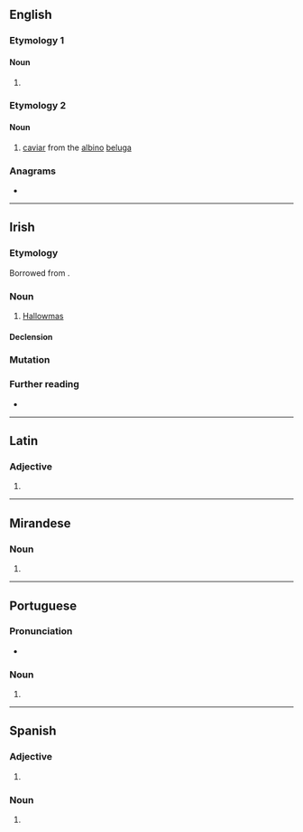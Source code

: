 {{also|Almas|almaş|almás}}
==English==

===Etymology 1===

====Noun====
{{head|en|noun form}}

# {{plural of|en|alma}}

===Etymology 2===
{{bor|en|ru|алма́з||diamond}}

====Noun====
{{en-noun|-}}

# [[caviar]] from the [[albino]] [[beluga]]

===Anagrams===
* {{anagrams|en|a=aalms|Alams|Lamas|Salam|Salma|Slama|amlas|laams|lamas|malas|salam}}

----

==Irish==

===Etymology===
Borrowed from {{bor|ga|en|Hallowmas}}.

===Noun===
{{ga-noun|m|almais|-}}

# [[Hallowmas]]

====Declension====
{{ga-decl-m1-nopl|a|lmas|lmais}}

===Mutation===
{{ga-mut}}

===Further reading===
* {{R:ga:Ó Dónaill}}

{{topics|ga|Calendar terms|Holidays}}

----

==Latin==

===Adjective===
{{la-adj-form|almās}}

# {{inflection of|la|almus||acc|f|p}}

----

==Mirandese==

===Noun===
{{head|mwl|noun form|g=f-p}}

# {{plural of|mwl|alma}}

----

==Portuguese==

===Pronunciation===
{{pt-IPA}}
* {{hyph|pt|al|mas}}

===Noun===
{{head|pt|noun form}}

# {{plural of|pt|alma}}

----

==Spanish==

===Adjective===
{{head|es|adjective form|g=f-p}}

# {{adj form of|es|almo||f|p}}

===Noun===
{{head|es|noun form|g=f-p}}

# {{plural of|es|alma}}